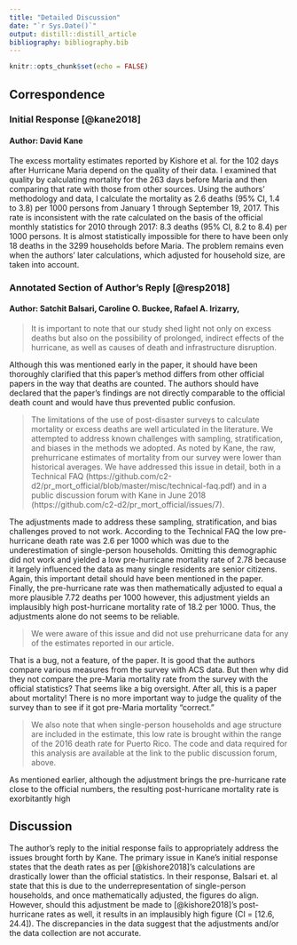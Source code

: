 ```yaml
---
title: "Detailed Discussion"
date: "`r Sys.Date()`"
output: distill::distill_article
bibliography: bibliography.bib
---
```


```r
knitr::opts_chunk$set(echo = FALSE)
```

## Correspondence
### Initial Response [@kane2018]
#### Author: David Kane
The excess mortality estimates
reported by Kishore et al. for the 102 days after
Hurricane Maria depend on the quality of their
data. I examined that quality by calculating mortality
for the 263 days before Maria and then
comparing that rate with those from other sources.
Using the authors’ methodology and data, I calculate
the mortality as 2.6 deaths (95% CI, 1.4 to 3.8)
per 1000 persons from January 1 through September
19, 2017. This rate is inconsistent with
the rate calculated on the basis of the official
monthly statistics for 2010 through 2017: 8.3
deaths (95% CI, 8.2 to 8.4) per 1000 persons. It is
almost statistically impossible for there to have
been only 18 deaths in the 3299 households before
Maria. The problem remains even when the
authors’ later calculations, which adjusted for
household size, are taken into account.


### Annotated Section of Author's Reply [@resp2018] 
#### Author: Satchit Balsari, Caroline O. Buckee, Rafael A. Irizarry,


> It is important to note that our study shed
light not only on excess deaths but also on the
possibility of prolonged, indirect effects of the
hurricane, as well as causes of death and infrastructure
disruption.

Although this was mentioned early in the paper, it should have been thoroughly clarified that this paper's method differs from other official papers in the way that deaths are counted. The authors should have declared that the paper's findings are not directly comparable to the official death count and would have thus prevented public confusion.

>The limitations of the use
of post-disaster surveys to calculate mortality or
excess deaths are well articulated in the literature. We attempted to address known challenges
with sampling, stratification, and biases
in the methods we adopted. 
As noted by Kane, the raw, prehurricane estimates of mortality
from our survey were lower than historical averages.
We have addressed this issue in detail, both
in a Technical FAQ (https://github.com/c2-d2/pr_mort_official/blob/master/misc/technical-faq.pdf)
and in a public discussion forum with
Kane in June 2018 (https://github.com/c2-d2/pr_mort_official/issues/7).


The adjustments made to address these sampling, stratification, and bias challenges proved to not work. According to the Technical FAQ the low pre-hurricane death rate was 2.6 per 1000 which was due to the underestimation of single-person households. Omitting this demographic did not work and yielded a low pre-hurricane mortality rate of 2.78 because it largely influenced the data as many single residents are senior citizens. Again, this important detail should have been mentioned in the paper. Finally, the pre-hurricane rate was then mathematically adjusted to equal a more plausible 7.72 deaths per 1000 however, this adjustment yields an implausibly high post-hurricane mortality rate of 18.2 per 1000. Thus, the adjustments alone do not seems to be reliable.

>We were aware of this
issue and did not use prehurricane data for any
of the estimates reported in our article.

That is a bug, not a feature, of the paper. It is good that the authors compare various measures from the survey with ACS data. But then why did they not compare the pre-Maria mortality rate from the survey with the official statistics? That seems like a big oversight. After all, this is a paper about mortality! There is no more important way to judge the quality of the survey than to see if it got pre-Maria mortality "correct."

>We also
note that when single-person households and
age structure are included in the estimate, this
low rate is brought within the range of the 2016
death rate for Puerto Rico. The code and data
required for this analysis are available at the link
to the public discussion forum, above.

As mentioned earlier, although the adjustment brings the pre-hurricane rate close to the official numbers, the resulting post-hurricane mortality rate is exorbitantly high

## Discussion

The author's reply to the initial response fails to appropriately address the issues brought forth by Kane. The primary issue in Kane's initial response states that the death rates as per [@kishore2018]'s calculations are drastically lower than the official statistics. In their response, Balsari et. al state that this is due to the underrepresentation of single-person households, and once mathematically adjusted, the figures do align. However, should this adjustment be made to [@kishore2018]'s post-hurricane rates as well, it results in an implausibly high figure (CI = [12.6, 24.4]). The discrepancies in the data suggest that the adjustments and/or the data collection are not accurate. 

<!-- It should also be noted that in their reply, Balsari et. al state that they "did not use prehurricane data for any -->
<!-- of the estimates reported in [their] article" meaning that  -->
